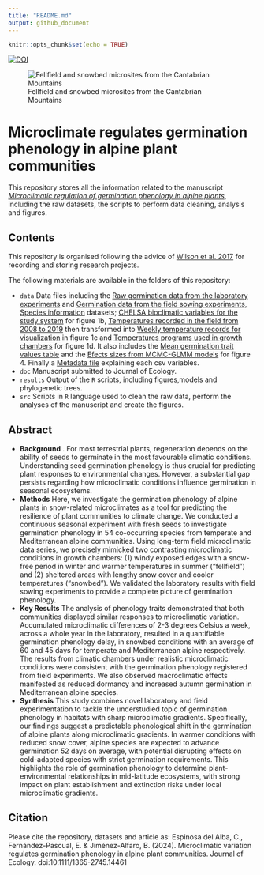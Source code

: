 ```yaml
---
title: "README.md"
output: github_document
---
```


```r
knitr::opts_chunk$set(echo = TRUE)
```

[![DOI](https://zenodo.org/badge/440159075.svg)](https://zenodo.org/doi/10.5281/zenodo.11242675)

![Fellfield and snowbed microsites from the Cantabrian Mountains](microsites.png)

# Microclimate regulates germination phenology in alpine plant communities

This repository stores all the information related to the manuscript [*Microclimatic regulation of germination phenology in alpine plants*](doi:10.1111/1365-2745.14461), including the raw datasets, the scripts to perform data cleaning, analysis and figures. 

## Contents

This repository is organised following the advice of [Wilson et al. 2017](https://doi.org/10.1371/journal.pcbi.1005510) for recording and storing research projects.


The following materials are available in the folders of this repository:

* `data` Data files including the 
[Raw germination data from the laboratory experiments](https://github.com/clara-espinosa/Germination_phenology/blob/main/data/clean%20data.csv) and 
[Germination data from the field sowing experiments](https://github.com/clara-espinosa/Germination_phenology/blob/main/data/field_germination.csv), 
[Species information](https://github.com/clara-espinosa/Germination_phenology/blob/main/data/all_info.csv) datasets;  [CHELSA bioclimatic variables for the study system](https://github.com/clara-espinosa/Germination_phenology/blob/main/data/Bioclim_study_area.csv) for figure 1b, 
[Temperatures recorded in the field from 2008 to 2019](https://github.com/clara-espinosa/Germination_phenology/blob/main/data/temp_picos_raw.csv) then  transformed into [Weekly temperature records for visualization](https://github.com/clara-espinosa/Germination_phenology/blob/main/data/weekly_picos_graph.csv) in figure 1c and 
[Temperatures programs used in growth chambers](https://github.com/clara-espinosa/Germination_phenology/blob/main/data/date_temp.csv) for figure 1d.
It also includes the [Mean germination trait values table ](https://github.com/clara-espinosa/Germination_phenology/blob/main/data/meanvalues_graph.csv) and the [Efects sizes from MCMC-GLMM models](https://github.com/clara-espinosa/Germination_phenology/blob/main/data/test_effectsize.csv) for figure 4.
Finally a [Metadata file](https://github.com/clara-espinosa/Germination_phenology/blob/main/data/metadata.csv) explaining each csv variables. 
* `doc` Manuscript submitted to Journal of Ecology.
* `results` Output of the `R` scripts, including figures,models and phylogenetic trees.
* `src` Scripts in `R` language used to clean the raw data, perform the analyses of the manuscript and create the figures.

## Abstract

* **Background** . For most terrestrial plants, regeneration depends on the ability of seeds to germinate in the most favourable climatic conditions. Understanding seed germination phenology is thus crucial for predicting plant responses to environmental changes. However, a substantial gap persists regarding how microclimatic conditions influence germination in seasonal ecosystems.     
* **Methods** Here, we investigate the germination phenology of alpine plants in snow-related microclimates as a tool for predicting the resilience of plant communities to climate change. We conducted a continuous seasonal experiment with fresh seeds to investigate germination phenology in 54 co-occurring species from temperate and Mediterranean alpine communities. Using long-term field microclimatic data series, we precisely mimicked two contrasting microclimatic conditions in growth chambers: (1) windy exposed edges with a snow-free period in winter and warmer temperatures in summer (“fellfield”) and (2) sheltered areas with lengthy snow cover and cooler temperatures (“snowbed”). We validated the laboratory results with field sowing experiments to provide a complete picture of germination phenology.   
* **Key Results** The analysis of phenology traits demonstrated that both communities displayed similar responses to microclimatic variation. Accumulated microclimatic differences of 2-3 degrees Celsius a week, across a whole year in the laboratory, resulted in a quantifiable germination phenology delay, in snowbed conditions with an average of 60 and 45 days for temperate and Mediterranean alpine respectively. The results from climatic chambers under realistic microclimatic conditions were consistent with the germination phenology registered from field experiments. We also observed macroclimatic effects manifested as reduced dormancy and increased autumn germination in Mediterranean alpine species. 
* **Synthesis** This study combines novel laboratory and field experimentation to tackle the understudied topic of germination phenology in habitats with sharp microclimatic gradients. Specifically, our findings suggest a predictable phenological shift in the germination of alpine plants along microclimatic gradients. In warmer conditions with reduced snow cover, alpine species are expected to advance germination 52 days on average, with potential disrupting effects on cold-adapted species with strict germination requirements. This highlights the role of germination phenology to determine plant-environmental relationships in mid-latitude ecosystems, with strong impact on plant establishment and extinction risks under local microclimatic gradients.

## Citation

Please cite the repository, datasets and article as: 
Espinosa del Alba, C., Fernández-Pascual, E. & Jiménez-Alfaro, B. (2024). Microclimatic variation regulates germination phenology in alpine plant communities. Journal of Ecology. doi:10.1111/1365-2745.14461

